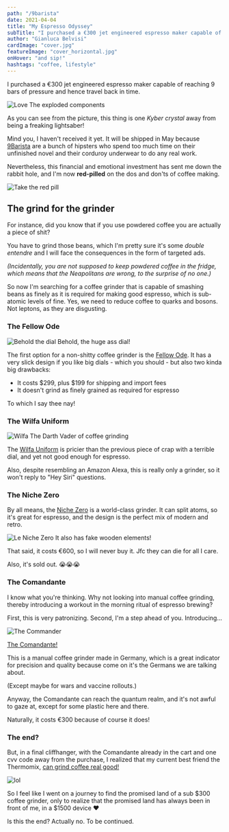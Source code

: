 ```yaml
---
path: "/9barista"
date: 2021-04-04
title: "My Espresso Odyssey"
subTitle: "I purchased a €300 jet engineered espresso maker capable of reaching 9 bars of pressure"
author: "Gianluca Belvisi"
cardImage: "cover.jpg"
featureImage: "cover_horizontal.jpg"
onHover: "and sip!"
hashtags: "coffee, lifestyle"
---
```

I purchased a €300 jet engineered espresso maker capable of reaching 9 bars of pressure and hence travel back in time.

![Love](Exploded-Alpha-background.jpg)
<FigureLabel>The exploded components</FigureLabel>

As you can see from the picture, this thing is one *Kyber crystal* away from being a freaking lightsaber!

Mind you, I haven't received it yet. It will be shipped in May because [9Barista](https://9barista.com/) are a bunch of hipsters who spend too much time on their unfinished novel and their corduroy underwear to do any real work.

Nevertheless, this financial and emotional investment has sent me down the rabbit hole, and I'm now **red-pilled** on the dos and don'ts of coffee making.

![Take the red pill](redpill.png)


## The grind for the grinder

For instance, did you know that if you use powdered coffee you are actually a piece of shit?

You have to grind those beans, which I'm pretty sure it's some *double entendre* and I will face the consequences in the form of targeted ads.

*(Incidentally, you are not supposed to keep powdered coffee in the fridge, which means that the Neapolitans are wrong, to the surprise of no one.)*

So now I'm searching for a coffee grinder that is capable of smashing beans as finely as it is required for making good espresso, which is sub-atomic levels of fine. Yes, we need to reduce coffee to quarks and bosons. Not leptons, as they are disgusting.

### The Fellow Ode

![Behold the dial](ode.jpg)
<FigureLabel>Behold, the huge ass dial!</FigureLabel>

The first option for a non-shitty coffee grinder is the [Fellow Ode](https://www.amazon.com/dp/B08V3VFXCN). It has a very slick design if you like big dials - which you should - but also two kinda big drawbacks:

* It costs $299, plus $199 for shipping and import fees
* It doesn't grind as finely grained as required for espresso

To which I say thee nay!

### The Wilfa Uniform

![Wilfa](wilfa.jpg)
<FigureLabel>The Darth Vader of coffee grinding</FigureLabel>

The [Wilfa Uniform](https://www.baristashopen.se/kaffe/kvarnar-espressokvarn-bryggkvarn/wilfa-uniform-kaffekvarn-svart.php) is pricier than the previous piece of crap with a terrible dial, and yet not good enough for espresso.

Also, despite resembling an Amazon Alexa, this is really only a grinder, so it won't reply to "Hey Siri" questions.

### The Niche Zero

By all means, the [Niche Zero](https://www.nichecoffee.co.uk/) is a world-class grinder. It can split atoms, so it's great for espresso, and the design is the perfect mix of modern and retro.

![Le Niche Zero](niche.jpg)
<FigureLabel>It also has fake wooden elements!</FigureLabel>

That said, it costs €600, so I will never buy it. Jfc they can die for all I care.

Also, it's sold out. 😭😭😭

### The Comandante

I know what you're thinking. Why not looking into manual coffee grinding, thereby introducing a workout in the morning ritual of espresso brewing?

First, this is very patronizing. Second, I'm a step ahead of you. Introducing...

![The Commander](comandante.jpg)

[The Comandante!](https://www.comandantegrinder.com/)

This is a manual coffee grinder made in Germany, which is a great indicator for precision and quality because come on it's the Germans we are talking about.

(Except maybe for wars and vaccine rollouts.)

Anyway, the Comandante can reach the quantum realm, and it's not awful to gaze at, except for some plastic here and there.

Naturally, it costs €300 because of course it does!

### The end?

But, in a final cliffhanger, with the Comandante already in the cart and one cvv code away from the purchase, I realized that my current best friend the Thermomix, [can grind coffee real good!](https://en.enlathermomix.com/.../moler-cafe-en-la-thermomix)

![lol](tmmix.jpg)

So I feel like I went on a journey to find the promised land of a sub $300 coffee grinder, only to realize that the promised land has always been in front of me, in a $1500 device ❤️

Is this the end? Actually no. To be continued.